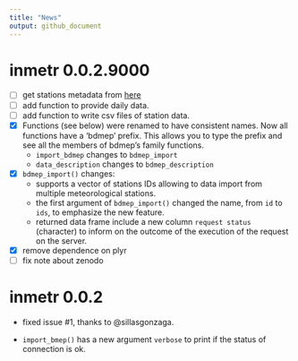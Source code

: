 ```yaml
---
title: "News"
output: github_document
---
```


# inmetr 0.0.2.9000

- [ ] get stations metadata from [here]("http://www.inmet.gov.br/webcdp/climatologia/normais/imagens/normais/planilhas/Relac_Est_Meteo_NC.xls")
- [ ] add function to provide daily data.
- [ ] add function to write csv files of station data.
- [x] Functions (see below) were renamed to have consistent names. Now all functions have a 'bdmep' prefix. This allows you to type the prefix and see all the members of bdmep's family functions.
    - `import_bdmep` changes to `bdmep_import` 
    - `data_description` changes to `bdmep_description`
- [x] `bdmep_import()` changes:
    - supports a vector of stations IDs allowing to data import from multiple meteorological stations.
    - the first argument of `bdmep_import()` changed the name, from `id` to `ids`, to emphasize the new feature.
    - returned data frame include a new column `request status` (character) to inform on the outcome of the execution of the request on the server.
- [x] remove dependence on plyr
- [ ] fix note about zenodo

# inmetr 0.0.2

- fixed issue #1, thanks to @sillasgonzaga.

- `import_bmep()` has a new argument `verbose` to print if the status of connection is ok.  